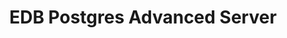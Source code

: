 ---
title: EDB Postgres Advanced Server
navigation:
  - "#Getting Started"
  - epas_inst_linux
  - epas_inst_windows
  - epas_rel_notes
  - epas_upgrade_guide
  - "#For Oracle Developers"
  - epas_compat_ora_dev_guide
  - epas_compat_reference
  - epas_compat_bip_guide
  - epas_compat_tools_guide
  - epas_compat_cat_views
  - epas_compat_spl
  - epas_compat_sql
  - epas_compat_table_partitioning
  - "#Tools"
  - ecpgplus_guide
  - language_pack
  - "#User Guides"
  - epas_security_guide
  - epas_guide
  - edb_plus
directoryDefaults:
  description: "EDB Postgres Advanced Server Version 11 Documentation and release notes. Oracle database compatibility with higher security and data redaction for Enterprises."
legacyRedirectsGenerated:
  # This list is generated by a script. If you need add entries, use the `legacyRedirects` key.
  - "/edb-docs/p/edb-postgres-advanced-server/11"
---